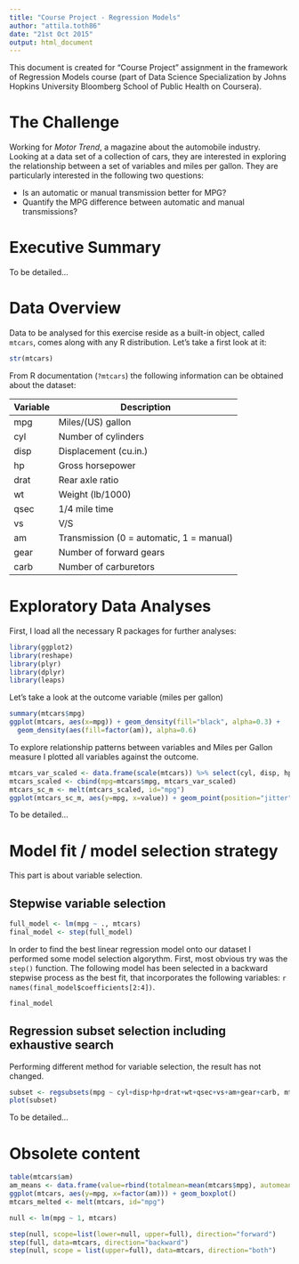 ```yaml
---
title: "Course Project - Regression Models"
author: "attila.toth86"
date: "21st Oct 2015"
output: html_document
---
```


This document is created for "Course Project" assignment in the framework of Regression Models course (part of Data Science Specialization by Johns Hopkins University Bloomberg School of Public Health on Coursera).

# The Challenge

Working for *Motor Trend*, a magazine about the automobile industry. Looking at a data set of a collection of cars, they are interested in exploring the relationship between a set of variables and miles per gallon. They are particularly interested in the following two questions:

 - Is an automatic or manual transmission better for MPG?
 - Quantify the MPG difference between automatic and manual transmissions?

# Executive Summary

To be detailed...

# Data Overview

Data to be analysed for this exercise reside as a built-in object, called `mtcars`, comes along with any R distribution. Let's take a first look at it:
 
```r
str(mtcars)
```

From R documentation (`?mtcars`) the following information can be obtained about the dataset:

|Variable|Description|
|--------|-----------|
|mpg|Miles/(US) gallon|
|cyl|Number of cylinders|
|disp|Displacement (cu.in.)|
|hp|Gross horsepower|
|drat|Rear axle ratio|
|wt|Weight (lb/1000)|
|qsec|1/4 mile time|
|vs|V/S|
|am|Transmission (0 = automatic, 1 = manual)|
|gear|Number of forward gears|
|carb|Number of carburetors|

# Exploratory Data Analyses

First, I load all the necessary R packages for further analyses:

```r
library(ggplot2)
library(reshape)
library(plyr)
library(dplyr)
library(leaps)
```

Let's take a look at the outcome variable (miles per gallon)

```r
summary(mtcars$mpg)
ggplot(mtcars, aes(x=mpg)) + geom_density(fill="black", alpha=0.3) + 
  geom_density(aes(fill=factor(am)), alpha=0.6)
```

To explore relationship patterns between variables and Miles per Gallon measure I plotted all variables against the outcome.

```r
mtcars_var_scaled <- data.frame(scale(mtcars)) %>% select(cyl, disp, hp, drat, wt, qsec, vs, am, gear, carb)
mtcars_scaled <- cbind(mpg=mtcars$mpg, mtcars_var_scaled)
mtcars_sc_m <- melt(mtcars_scaled, id="mpg")
ggplot(mtcars_sc_m, aes(y=mpg, x=value)) + geom_point(position="jitter") + facet_wrap(~variable, nrow=2)
```

To be detailed...

# Model fit / model selection strategy

This part is about variable selection.

## Stepwise variable selection

```r
full_model <- lm(mpg ~ ., mtcars)
final_model <- step(full_model)
```

In order to find the best linear regression model onto our dataset I performed some model selection algorythm. First, most obvious try was the `step()` function. The following model has been selected in a backward stepwise process as the best fit, that incorporates the following variables: `r names(final_model$coefficients[2:4])`.

```r
final_model
```

## Regression subset selection including exhaustive search

Performing different method for variable selection, the result has not changed.

```r
subset <- regsubsets(mpg ~ cyl+disp+hp+drat+wt+qsec+vs+am+gear+carb, mtcars)
plot(subset)
```


To be detailed...

# Obsolete content

```r
table(mtcars$am)
am_means <- data.frame(value=rbind(totalmean=mean(mtcars$mpg), automean=mean(mtcars[mtcars$am==1,]$mpg), manmean=mean(mtcars[mtcars$am==0,]$mpg)))
ggplot(mtcars, aes(y=mpg, x=factor(am))) + geom_boxplot()
mtcars_melted <- melt(mtcars, id="mpg")

null <- lm(mpg ~ 1, mtcars)

step(null, scope=list(lower=null, upper=full), direction="forward") 
step(full, data=mtcars, direction="backward") 
step(null, scope = list(upper=full), data=mtcars, direction="both")
```
